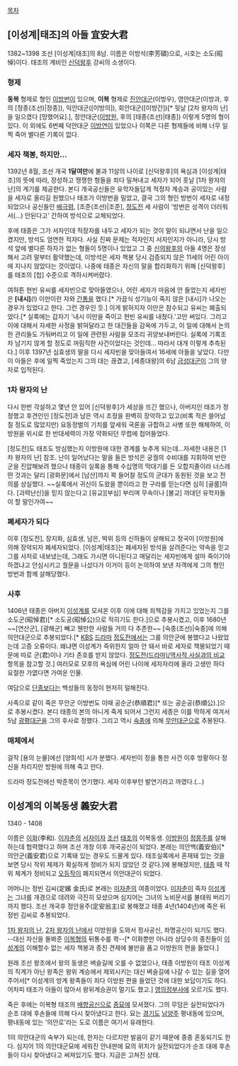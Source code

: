 [[목차]]
== [이성계|태조]의 아들 宜安大君 ==
1382~1398
조선 [이성계|태조]의 8남. 이름은 이방석(李芳碩)으로, 시호는 소도(昭悼)이다. 태조의 계비인 [[신덕왕후]] 강씨의 소생이다.

=== 형제 ===
'''동복''' 형제로 형인 [[이방번]]이 있으며, '''이복''' 형제로 [[진안대군]](이방우), 영안대군(이방과, 후의 [정종(조선)|정종]), 익안대군([이방의]), 회안대군([이방간])[* 뒷날 [2차 왕자의 난]을 일으켰다 [망했어요].], 정안대군([[이방원]], 후의 [태종(조선)|태종]) 이렇게 5명의 형이 있다. 이 외에도 6번째 덕안대군 [[이방연]]이 있었으나 이쪽은 다른 형제들에 비해 너무 일찍 죽어 별다른 기록이 없다.

=== 세자 책봉, 하지만… ===
1392년 8월, 조선 개국 '''1달여만'''에 불과 11살의 나이로 [신덕왕후]의 욕심과 [이성계|태조]의 뜻에 따라, 장성하고 쟁쟁한 형들을 죄다 밀쳐내고 세자가 되어 훗날 [1차 왕자의 난]의 계기를 제공한다. 본디 개국공신들은 유학자들답게 적정자 계승과 공이있는 사람을 세자로 올리길 원했으나 태조가 이방번을 밀었고, 결국 그의 형인 방번이 세자로 내정되었으나 공신들인 [[배극렴]], [조준(조선)|조준], [[정도전]] 세 사람이 '방번은 성격이 더러워서(…) 안된다고' 간하여 방석으로 교체되었다.

후에 태종은 그가 서자인데 적장자를 내두고 세자가 되는 것이 말이 되냐면서 난을 일으켰지만, 방석도 엄연한 적자다. 사실 진짜 문제는 적자인지 서자인지가 아니라, 당시 방석 앞에 별다른 하자가 없는 형들이 5명이나 있었고 그 중 [[신의왕후]]의 아들 4명은 장성해서 고려 말부터 활약했는데, 이방석은 세자 책봉 당시 검증되지 않은 11세의 어린 아이에 지나지 않았다는 것이었다. 나중에 태종은 자신의 말을 합리화하기 위해 [신덕왕후]를 태조의 [첩] 수준으로 격하시켜버렸다.

여하튼 현빈 유씨를 세자빈으로 맞아들였으나, 어린 세자가 마음에 안 들었는지 세자빈은 '''[내시]'''(!) 이만이란 자와 [[간통]]을 했다.[* 가끔식 성기능이 죽지 않은 [내시]가 나오는 경우가 있었다고 한다. 그런 경우인 듯.] 이게 밝혀지자 이만은 참수되고 유씨는 폐출되었다.[* 실록에는 갑자기 '내시 이만을 죽이고 현빈 유씨를 내쳤다.'고만 써있다. 그리고 이에 대해서 자세한 사정을 밝혀달라고 한 대간들을 감옥에 가두고, 이 일에 대해서 논의한 관리들도 가둬버리고 이 일에 관련된 사람을 모조리 귀양보내버린다. 실록에 기록조차 남기지 않게 할 정도로 꺼림직한 사건이었다는 것인데… 따라서 대개 이렇게 추측된다.] 이후 1397년 심효생의 딸을 다시 세자빈을 맞아들여서 16세에 아들을 낳았다. 다만 이 아들은 후에 일찍 죽었는지 그의 대는 끊겼고, [세종대왕]의 6남 [[금성대군]]이 그의 양자로 입적된다.

=== 1차 왕자의 난 ===
다시 한번 각설하고 몇년 안 있어 [신덕왕후]가 세상을 뜨긴 했으나, 아버지인 태조가 정정했고 후견인인 [정도전]과 남은 역시 조정을 완벽히 장악하고 있고(비록 적은 쓸어넘칠 정도로 많았지만) 요동정벌의 기치를 앞세워 국론을 규합하고 사병 또한 해체하여, 이방원을 위시로 한 반대세력이 가장 약화되던 무렵에 접어들었다.

[정도전]도 태조도 방심했는지 이방원에 대한 경계를 늦추게 되는데...자세한 내용은 [1차 왕자의 난] 참조. 난이 일어났다는 말을 들은 방석은 궁궐의 수비대를 지휘하여 반란군을 진압해보려 했으나 태종이 실록을 통해 수십명의 막대기를 든 오합지졸이라 너스레 떤 것과는 달리 [광화문]에서 [남산]까지 꽉 들어찰 정도의 군대가 동원된 것을 보고 전의를 상실했다. ~~실록에서 귀신이 도왔을 뿐이라고 한 구라를 믿는다면 심히 [골룸]하다. [괴력난신]을 믿지 않는다고 [유교][부심] 부리며 무속이나 [불교] 까대던 유학자들이 할 말인가여~~

=== 폐세자가 되다 ===
이후 [정도전], 장지화, 심효생, 남은, 박위 등의 신하들이 살해되고 정국이 [이방원]에 의해 장악되자 폐세자되었다. [이성계|태조]는 폐세자된 방석을 살려준다는 약속을 믿고 그를 사저로 내보냈는데, 그래도 가시면 아니된다고 매달리는 세자빈에게 설마 죽이기야 하겠냐고 안심시키고 궐문을 나섰다가 이거이 등이 논의하여 보낸 자객에게 그의 형인 방번과 함께 살해당했다.

=== 사후 ===
1406년 태종은 아버지 [[이성계]]를 모셔온 이후 이에 대해 죄책감을 가지고 있었는지 그를 소도군(昭悼君)[* 소도공(昭悼公)으로 적히기도 한다.]으로 추봉시켰고, 이후 1680년 ~~[연산군], [광해군] 빼고 웬만한 사람들 거의 다 추존한~~ [숙종(조선)|숙종]에 의해 의안대군으로 추봉되었다.[* [[한국방송공사|KBS]] [[드라마]] [[정도전 (드라마)|정도전]]에서는 그를 의안군에 봉했다고 나왔었는데 고증 오류이다. 왜냐면 이성계가 즉위한지 얼마 안 돼서 바로 세자로 책봉되었기 때문에 따로 군(君)이나 기타 존호를 받지 않았다. [[정도전(드라마)/역사적 사실과의 비교]] 항목을 참고할 것.] 여러모로 모후의 욕심에 어린 나이에 세자자리에 올라 고생만 하다 요절한 가엾다면 가여운 인물.

여담으로 [[단종]]보다는 백성들의 동정이 현저히 덜해진다.

사족으로 같이 죽은 무안군 이방번도 이때 공순군(恭順君)[* 또는 공순공(恭順公).]으로 추봉시켰다. 본디 태종의 본의 아니게 죽게 되어서 그런지 세종은 이를 딱하게 여겨서 5남 [[광평대군]]을 그의 후사로 정했다. 그리고 역시 [[숙종]]에 의해 [[무안대군]]으로 추봉된다.

=== 매체에서 ===

걸작 [용의 눈물]에선 [양희석] 시가 분했다. 세자빈이 정을 통한 사건 이후 방황하다 정신을 차리지만 방원에 의해 죽고 만다.

드라마 정도전에선 박준목이 연기했다. 세자 이후부턴 발연기라고 까였다.(...)

== 이성계의 이복동생 義安大君 ==
1340 - 1408

이름은 [[이화]](李和). [[이자춘]]의 [[서자]]이자 [[조선]] [[이성계|태조]]의 이복동생. [[이방원]]이 [[정몽주]]를 살해하는데 협력했다고 하며 조선 개창 이후 개국공신이 되었다. 본래는 의안백(義安伯)[* 의안군(義安君)으로 기록돼 있는 경우도 드물게 있다. 태조실록에서 혼재돼 있는 것을 보면 당시 작위 체제가 확실하게 정비가 되지 않았던 것 같다.]에 봉해졌지만, [[이방원|태종]] 때 작위 체계가 정비되고 [[오등작]]이 폐지되면서 의안대군이 되었다.

어머니는 정빈 김씨(定嬪 金氏)로 본래는 [[이자춘]]의 여종이었다. [[이자춘]]이 죽자 [[이성계]]는 그녀를 개경으로 데려와 극진히 모셨으며 심지어는 그녀의 노비문서를 불태워 버리기까지 했다. 조선 개국후 정안옹주(定安翁主)로 봉해졌고 태종 4년(1404년)에 죽은 뒤 정빈 김씨로 추봉되었다. 

[[1차 왕자의 난]], [[2차 왕자의 난]]에서 이방원을 도와서 정사공신, 좌명공신이 되기도 했다. --대신 자신을 돌봐준 [[이성계|이복형]]의 뒤통수를 콱--[* 이화뿐만 아니라 상당수의 종친들이 [[이성계]]의 이해할수 없는 세자 책봉과 종친 견제에 불만을 품고 이방원의 편을 들었다.]

원래 조선 왕조에서 왕의 동생은 벼슬길에 오를 수 없었으나, 태종 이방원이 태조 이성계의 직계가 아닌 왕족은 왕위 계승에서 제외시키는 대신 벼슬길에 나갈 수 있는 길을 열어주어서[* 이성계의 방계 왕족들이 죄다 이방원 편을 들었던 것에 대한 보답이기도 하다. 어차피 태조가 아들이 많아서 왕위계승권이 멀기도 했고.] [[영의정|영의정부사]]에 오르기도 했다.

죽은 후에는 이복형 태조의 [[배향공신]]으로 [[종묘]]에 모셔졌다. 그의 무덤은 실전되었다가 순조 대에 후손들에 의해 다시 찾아냈다고 한다. 묘는 [[경기도]] [[남양주]] 평내동에 있으며, 평내동에 있는 '의안로'라는 도로 이름은 여기서 유래한다.

1의 의안대군의 숙부가 되는데, 한자는 다르지만 발음이 같기 때문에 종종 혼동되기도 한다. 심지어 1의 의안대군묘에 세워진 안내판에 묘의 위치가 실전되었다가 순조 대에 후손들이 다시 찾아냈다고 써져있기도 했다. 지금은 고쳐진 상태.
